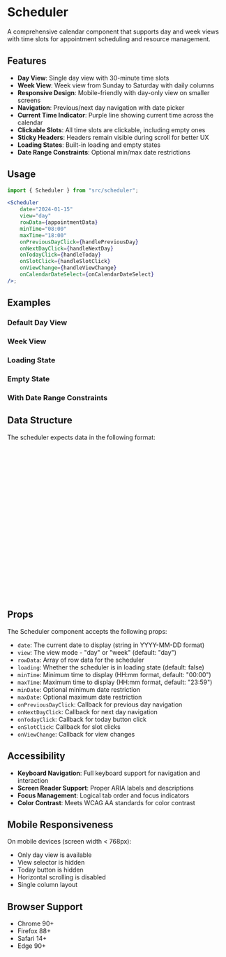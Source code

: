 
<Meta of={SchedulerStories} />

# Scheduler

A comprehensive calendar component that supports day and week views with time slots for appointment scheduling and resource management.

## Features

-   **Day View**: Single day view with 30-minute time slots
-   **Week View**: Week view from Sunday to Saturday with daily columns
-   **Responsive Design**: Mobile-friendly with day-only view on smaller screens
-   **Navigation**: Previous/next day navigation with date picker
-   **Current Time Indicator**: Purple line showing current time across the calendar
-   **Clickable Slots**: All time slots are clickable, including empty ones
-   **Sticky Headers**: Headers remain visible during scroll for better UX
-   **Loading States**: Built-in loading and empty states
-   **Date Range Constraints**: Optional min/max date restrictions

## Usage

```jsx
import { Scheduler } from "src/scheduler";

<Scheduler
    date="2024-01-15"
    view="day"
    rowData={appointmentData}
    minTime="08:00"
    maxTime="18:00"
    onPreviousDayClick={handlePreviousDay}
    onNextDayClick={handleNextDay}
    onTodayClick={handleToday}
    onSlotClick={handleSlotClick}
    onViewChange={handleViewChange}
    onCalendarDateSelect={onCalendarDateSelect}
/>;
```

## Examples

### Default Day View

<Canvas of={SchedulerStories.Default} />

### Week View

<Canvas of={SchedulerStories.WeekView} />

### Loading State

<Canvas of={SchedulerStories.Loading} />

### Empty State

<Canvas of={SchedulerStories.Empty} />

### With Date Range Constraints

<Canvas of={SchedulerStories.WithDateRange} />

## Data Structure

The scheduler expects data in the following format:

```typescript
interface SchedulerRowData {
    id?: string;
    name: string; // Service/resource name
    subtitle?: string | JSX.Element; // Optional subtitle
    rowCells: SchedulerRowCellData[];
    onRowNameClick?: (rowData: SchedulerRowData, e: React.MouseEvent) => void;
}

interface SchedulerRowCellData {
    id?: string;
    startTime: string; // HH:mm format
    endTime: string; // HH:mm format
    status:
        | "filled"
        | "blocked"
        | "default"
        | "disabled"
        | "pending"
        | "unavailable";
    title?: string; // Slot title
    subtitle?: string; // Slot subtitle
    onClick?: (data: SchedulerRowCellData, e: React.MouseEvent) => void;
}
```

## Props

The Scheduler component accepts the following props:

-   `date`: The current date to display (string in YYYY-MM-DD format)
-   `view`: The view mode - "day" or "week" (default: "day")
-   `rowData`: Array of row data for the scheduler
-   `loading`: Whether the scheduler is in loading state (default: false)
-   `minTime`: Minimum time to display (HH:mm format, default: "00:00")
-   `maxTime`: Maximum time to display (HH:mm format, default: "23:59")
-   `minDate`: Optional minimum date restriction
-   `maxDate`: Optional maximum date restriction
-   `onPreviousDayClick`: Callback for previous day navigation
-   `onNextDayClick`: Callback for next day navigation
-   `onTodayClick`: Callback for today button click
-   `onSlotClick`: Callback for slot clicks
-   `onViewChange`: Callback for view changes

## Accessibility

-   **Keyboard Navigation**: Full keyboard support for navigation and interaction
-   **Screen Reader Support**: Proper ARIA labels and descriptions
-   **Focus Management**: Logical tab order and focus indicators
-   **Color Contrast**: Meets WCAG AA standards for color contrast

## Mobile Responsiveness

On mobile devices (screen width < 768px):

-   Only day view is available
-   View selector is hidden
-   Today button is hidden
-   Horizontal scrolling is disabled
-   Single column layout

## Browser Support

-   Chrome 90+
-   Firefox 88+
-   Safari 14+
-   Edge 90+
